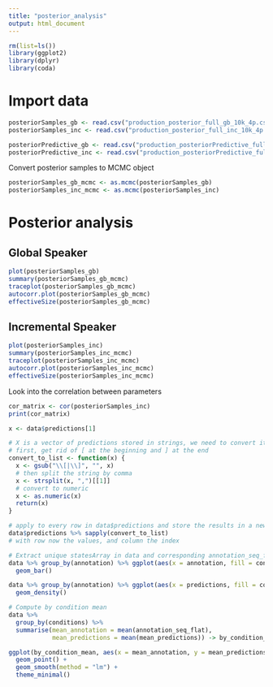 ```yaml
---
title: "posterior_analysis"
output: html_document
---
```


```r
rm(list=ls())
library(ggplot2)
library(dplyr)
library(coda)
```

# Import data
```r
posteriorSamples_gb <- read.csv("production_posterior_full_gb_10k_4p.csv")
posteriorSamples_inc <- read.csv("production_posterior_full_inc_10k_4p.csv")

posteriorPredictive_gb <- read.csv("production_posteriorPredictive_full_gb_10k_4p.csv")
posteriorPredictive_inc <- read.csv("production_posteriorPredictive_full_inc_10k_4p.csv")
```

Convert posterior samples to MCMC object
```r
posteriorSamples_gb_mcmc <- as.mcmc(posteriorSamples_gb)
posteriorSamples_inc_mcmc <- as.mcmc(posteriorSamples_inc)
```

# Posterior analysis

## Global Speaker
```r
plot(posteriorSamples_gb)
summary(posteriorSamples_gb_mcmc)
traceplot(posteriorSamples_gb_mcmc)
autocorr.plot(posteriorSamples_gb_mcmc)
effectiveSize(posteriorSamples_gb_mcmc)
```
## Incremental Speaker
```r
plot(posteriorSamples_inc)
summary(posteriorSamples_inc_mcmc)
traceplot(posteriorSamples_inc_mcmc)
autocorr.plot(posteriorSamples_inc_mcmc)
effectiveSize(posteriorSamples_inc_mcmc)
```
Look into the correlation between parameters
```r
cor_matrix <- cor(posteriorSamples_inc)
print(cor_matrix)
```


```r
x <- data$predictions[1]

# X is a vector of predictions stored in strings, we need to convert it to a list of numbers first
# first, get rid of [ at the beginning and ] at the end
convert_to_list <- function(x) {
  x <- gsub("\\[|\\]", "", x)
  # then split the string by comma
  x <- strsplit(x, ",")[[1]]
  # convert to numeric
  x <- as.numeric(x)
  return(x)
}

# apply to every row in data$predictions and store the results in a new dataframe called predictions
data$predictions %>% sapply(convert_to_list)
# with row now the values, and column the index

```

```r
# Extract unique statesArray in data and corresponding annotation_seq_flat
data %>% group_by(annotation) %>% ggplot(aes(x = annotation, fill = conditions)) +
  geom_bar()

data %>% group_by(annotation) %>% ggplot(aes(x = predictions, fill = conditions)) +
  geom_density()
```

```r
# Compute by condition mean
data %>%
  group_by(conditions) %>%
  summarise(mean_annotation = mean(annotation_seq_flat),
            mean_predictions = mean(mean_predictions)) -> by_condition_mean

ggplot(by_condition_mean, aes(x = mean_annotation, y = mean_predictions)) +
  geom_point() +
  geom_smooth(method = "lm") +
  theme_minimal()
```

